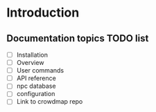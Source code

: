 # Introduction

## Documentation topics TODO list

- [ ] Installation
- [ ] Overview
- [ ] User commands
- [ ] API reference
- [ ] npc database
- [ ] configuration
- [ ] Link to crowdmap repo
